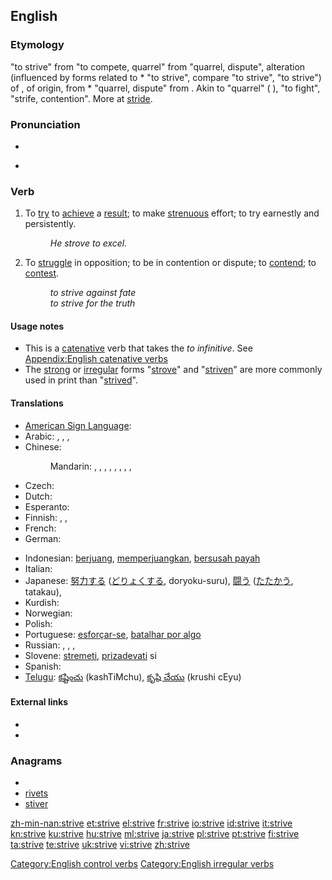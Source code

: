 ==English==

===Etymology===
{{etyl|enm}} {{term|striven|striven||lang=enm}} "to strive" from {{etyl|fro}} {{term|estriver|estriver||lang=fro}} "to compete, quarrel" from {{fro}} {{term|estrif|estrif||lang=fro}} "quarrel, dispute", alteration (influenced by {{etyl|gem}} forms related to {{etyl|frk}} *{{term||strīban||lang=frk}} "to strive", compare {{etyl|dum|-}} {{term|strijven|strijven||lang=dum}} "to strive", {{etyl|de|-}} {{term|streben|streben||lang=de}} "to strive") of {{fro}} {{term|estrit|estrit||lang=fro}}, of {{etyl|gem}} origin, from {{etyl|frk}} *{{term||strīd||lang=frk}} "quarrel, dispute" from {{proto|Germanic|strīdō|combat, strife|lang=en}}. Akin to {{etyl|goh|-}} {{term|strit|strīt||lang=goh}} "quarrel" ({{de}} {{term|Streit|Streit||lang=de}}), {{goh}} {{term|stritan|strītan||lang=goh}} "to fight", {{etyl|non|-}} {{term|strið|strīð||lang=non}} "strife, contention". More at [[stride]].

===Pronunciation===
* {{IPA|/'stɻaɪv/}}
* {{audio|En-us-strive.ogg|Audio (US)}}
*: {{rhymes|aɪv}}

===Verb===
{{en-verb|strives|striving|'''[[strove]]''' or '''[[strived]]'''|'''[[striven]]''' or '''[[strived]]'''}}

# To [[try]] to [[achieve]] a [[result]]; to make [[strenuous]] effort; to try earnestly and persistently.
#: ''He strove to excel.''
# To [[struggle]] in opposition; to be in contention or dispute; to [[contend]]; to [[contest]].
#: ''to strive against fate''
#: ''to strive for the truth''

====Usage notes====
* This is a [[catenative]] verb that takes the ''to infinitive''. See [[Appendix:English catenative verbs]]
* The [[strong]] or [[irregular]] forms "[[strove]]" and "[[striven]]" are more commonly used in print than "[[strived]]".

====Translations====
{{trans-top|to try}}
* [[American Sign Language]]: {{tø|ase|S@NearInsideChesthigh-PalmAcross-S@NearInsideChesthigh-PalmAcross S@InsideChesthigh-PalmDown-S@InsideChesthigh-PalmDown}}
* Arabic: {{t|ar|كافح|tr=kāfaHa}},  {{t|ar|اجتهد|tr=iHtahada}},  {{t|ar|ناضل|tr=nāDala}}, {{t-|ar|حرص|tr=HáraSa}}
* Chinese:
*: Mandarin: {{t-|cmn|努力|tr=nǔlì|sc=Hani}},  {{t|cmn|奮鬥|sc=Hani}},  {{t|cmn|奋斗|tr=fèndòu|sc=Hani}},  {{t|cmn|殫力|sc=Hani}},  {{t|cmn|殚力|tr=dānlì|sc=Hani}},  {{t|cmn|力圖|sc=Hani}},  {{t|cmn|力图|tr=lìtú|sc=Hani}},  {{t-|cmn|掙|sc=Hani}},  {{t-|cmn|挣|tr=zhèng|sc=Hani}}
* Czech: {{t-|cs|usilovat}}
* Dutch: {{t+|nl|streven}}
* Esperanto: {{t+|eo|strebi|xs=Esperanto}}
* Finnish: {{t+|fi|pyrkiä}}, {{t-|fi|ponnistella}}, {{t+|fi|yrittää}}
* French: {{t-|fr|s'efforcer}}
* German: {{t+|de|streben}}
{{trans-mid}}
* Indonesian: [[juang|berjuang]], [[juang|memperjuangkan]], [[susah payah|bersusah payah]]
* Italian: {{t-|it|sforzarsi}}
* Japanese: [[努力]]する ([[どりょく]]する, doryoku-suru), [[闘う]] ([[たたかう]], tatakau),  {{t|ja|努める|tr=つとめる, tsutomeru}}
* Kurdish: {{ku-Arab|[[تێکۆشان]]}}
* Norwegian: {{t-|no|streve}}
* Polish: {{t+|pl|starać się}}
* Portuguese: [[esforçar-se]], [[batalhar por algo]]
* Russian: {{t+|ru|стремиться|tr=stremít'sja}},  {{t+|ru|стараться|tr=starát'sja}},  {{t+|ru|бороться|tr=borót'sja}},  {{t|ru|прилагать усилия|tr=prilagát' usílija}}
* Slovene: [[stremeti]], [[prizadevati]] si
* Spanish: {{t|es|esforzarse}}
* [[Telugu]]: [[కష్టించు]] (kashTiMchu), [[కృషి చేయు]] (krushi cEyu)
{{trans-bottom}}

====External links====
* {{R:Webster 1913}}
* {{R:Century 1911}}

===Anagrams===
* {{alphagram|eirstv}}
* [[rivets#English|rivets]]
* [[stiver#English|stiver]]

[[Category:English control verbs]]
[[Category:English irregular verbs]]

[[zh-min-nan:strive]]
[[et:strive]]
[[el:strive]]
[[fr:strive]]
[[io:strive]]
[[id:strive]]
[[it:strive]]
[[kn:strive]]
[[ku:strive]]
[[hu:strive]]
[[ml:strive]]
[[ja:strive]]
[[pl:strive]]
[[pt:strive]]
[[fi:strive]]
[[ta:strive]]
[[te:strive]]
[[uk:strive]]
[[vi:strive]]
[[zh:strive]]